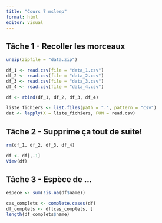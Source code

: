 ```yaml
---
title: "Cours 7 msleep"
format: html
editor: visual
---
```


## Tâche 1 - Recoller les morceaux

```r
unzip(zipfile = "data.zip")

df_1 <- read.csv(file = "data_1.csv")
df_2 <- read.csv(file = "data_2.csv")
df_3 <- read.csv(file = "data_3.csv")
df_4 <- read.csv(file = "data_4.csv")

df <- rbind(df_1, df_2, df_3, df_4)

liste_fichiers <- list.files(path = ".", pattern = "csv")
dat <- lapply(X = liste_fichiers, FUN = read.csv)


```

## Tâche 2 - Supprime ça tout de suite!

```r
rm(df_1, df_2, df_3, df_4)

df <- df[,-1]
View(df)
```

## Tâche 3 - Espèce de ...

```r
espece <- sum(!is.na(df$name))

cas_complets <- complete.cases(df)
df_complets <- df[cas_complets, ]
length(df_complets$name)
```
